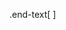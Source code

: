 .end-text[
<p class="smaller">
<span class="small" style="line-height: 1.2;">Graphics from </span><img src="./assets/freepik.jpg" style="max-height:20px; vertical-align:middle;"><br>
`r paste0("Created: ",format(Sys.time(),format='%d-%b-%Y'))` • <a href="https://www.scilifelab.se/">SciLifeLab</a> • <a href="https://nbis.se/">NBIS</a> • <a href="https://ngisweden.scilifelab.se">NGI</a> 
</p>
]
